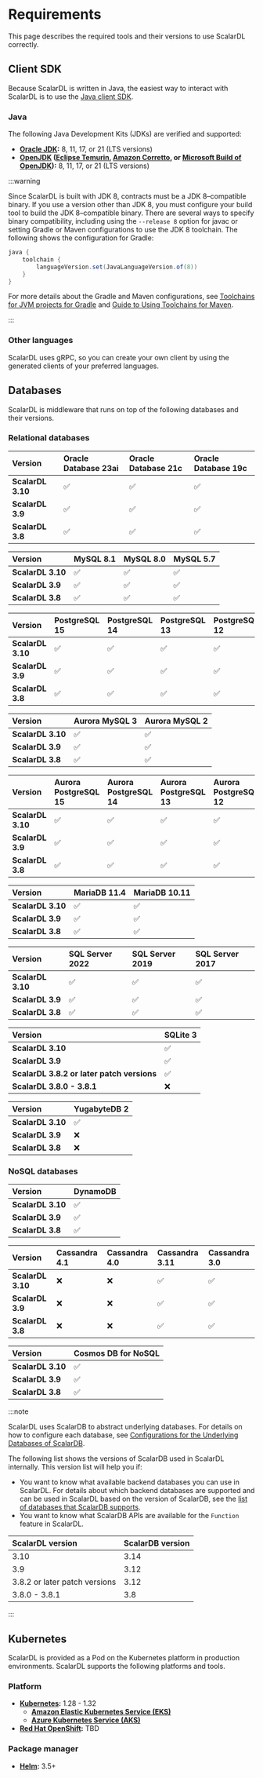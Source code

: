 # Requirements


This page describes the required tools and their versions to use ScalarDL correctly.

## Client SDK

Because ScalarDL is written in Java, the easiest way to interact with ScalarDL is to use the [Java client SDK](getting-started.mdx#download-the-client-sdk).

### Java

The following Java Development Kits (JDKs) are verified and supported:

- **[Oracle JDK](https://www.oracle.com/java/):** 8, 11, 17, or 21 (LTS versions)
- **[OpenJDK](https://openjdk.org/) ([Eclipse Temurin](https://adoptium.net/temurin/), [Amazon Corretto](https://aws.amazon.com/corretto/), or [Microsoft Build of OpenJDK](https://learn.microsoft.com/en-us/java/openjdk/)):** 8, 11, 17, or 21 (LTS versions)

:::warning

Since ScalarDL is built with JDK 8, contracts must be a JDK 8–compatible binary. If you use a version other than JDK 8, you must configure your build tool to build the JDK 8–compatible binary. There are several ways to specify binary compatibility, including using the `--release 8` option for javac or setting Gradle or Maven configurations to use the JDK 8 toolchain. The following shows the configuration for Gradle:

```gradle
java {
    toolchain {
        languageVersion.set(JavaLanguageVersion.of(8))
    }
}
```

For more details about the Gradle and Maven configurations, see [Toolchains for JVM projects for Gradle](https://docs.gradle.org/current/userguide/toolchains.html) and [Guide to Using Toolchains for Maven](https://maven.apache.org/guides/mini/guide-using-toolchains.html).

:::

### Other languages

ScalarDL uses gRPC, so you can create your own client by using the generated clients of your preferred languages.

## Databases

ScalarDL is middleware that runs on top of the following databases and their versions.

### Relational databases

<Tabs groupId="RDBs" queryString>
<TabItem value="Oracle_Database" label="Oracle Database" default>

| Version           | Oracle Database 23ai | Oracle Database 21c | Oracle Database 19c |
|:------------------|:---------------------|:--------------------|:--------------------|
| **ScalarDL 3.10** | ✅                   | ✅                   | ✅                  |
| **ScalarDL 3.9**  | ✅                   | ✅                   | ✅                  |
| **ScalarDL 3.8**  | ✅                   | ✅                   | ✅                  |

</TabItem>
<TabItem value="MySQL" label="MySQL">

| Version           | MySQL 8.1 | MySQL 8.0 | MySQL 5.7 |
|:------------------|:----------|:----------|:----------|
| **ScalarDL 3.10** | ✅        | ✅         | ✅        |
| **ScalarDL 3.9**  | ✅        | ✅         | ✅        |
| **ScalarDL 3.8**  | ✅        | ✅         | ✅        |

</TabItem>
<TabItem value="PostgreSQL" label="PostgreSQL">

| Version           | PostgreSQL 15 | PostgreSQL 14 | PostgreSQL 13 | PostgreSQL 12 |
|:------------------|:--------------|:--------------|:--------------|:--------------|
| **ScalarDL 3.10** | ✅            | ✅             | ✅            | ✅            |
| **ScalarDL 3.9**  | ✅            | ✅             | ✅            | ✅            |
| **ScalarDL 3.8**  | ✅            | ✅             | ✅            | ✅            |

</TabItem>
<TabItem value="Amazon_Aurora_MySQL" label="Amazon Aurora MySQL">

| Version           | Aurora MySQL 3  | Aurora MySQL 2  |
|:------------------|:----------------|:----------------|
| **ScalarDL 3.10** | ✅              | ✅              |
| **ScalarDL 3.9**  | ✅              | ✅              |
| **ScalarDL 3.8**  | ✅              | ✅              |

</TabItem>
<TabItem value="Amazon_Aurora_PostgreSQL" label="Amazon Aurora PostgreSQL">

| Version           | Aurora PostgreSQL 15  | Aurora PostgreSQL 14  | Aurora PostgreSQL 13  | Aurora PostgreSQL 12  |
|:------------------|:----------------------|:----------------------|:----------------------|:----------------------|
| **ScalarDL 3.10** | ✅                    | ✅                    | ✅                    | ✅                    |
| **ScalarDL 3.9**  | ✅                    | ✅                    | ✅                    | ✅                    |
| **ScalarDL 3.8**  | ✅                    | ✅                    | ✅                    | ✅                    |

</TabItem>
<TabItem value="MariaDB" label="MariaDB">

| Version           | MariaDB 11.4  | MariaDB 10.11 |
|:------------------|:--------------|:--------------|
| **ScalarDL 3.10** | ✅            | ✅            |
| **ScalarDL 3.9**  | ✅            | ✅            |
| **ScalarDL 3.8**  | ✅            | ✅            |

</TabItem>
<TabItem value="SQL_Server" label="SQL Server">

| Version           | SQL Server 2022  | SQL Server 2019  | SQL Server 2017  |
|:------------------|:-----------------|:-----------------|:-----------------|
| **ScalarDL 3.10** | ✅               | ✅               | ✅               |
| **ScalarDL 3.9**  | ✅               | ✅               | ✅               |
| **ScalarDL 3.8**  | ✅               | ✅               | ✅               |

</TabItem>
<TabItem value="SQLite" label="SQLite">

| Version                                    | SQLite 3  |
|:-------------------------------------------|:----------|
| **ScalarDL 3.10**                          | ✅        |
| **ScalarDL 3.9**                           | ✅        |
| **ScalarDL 3.8.2 or later patch versions** | ✅        |
| **ScalarDL 3.8.0 - 3.8.1**                 | ❌        |

</TabItem>
<TabItem value="YugabyteDB" label="YugabyteDB">

| Version           | YugabyteDB 2 |
|:------------------|:-------------|
| **ScalarDL 3.10** | ✅           |
| **ScalarDL 3.9**  | ❌           |
| **ScalarDL 3.8**  | ❌           |

</TabItem>
</Tabs>

### NoSQL databases

<Tabs groupId="NoSQL" queryString>
<TabItem value="Amazon_DynamoDB" label="Amazon DynamoDB" default>

| Version           | DynamoDB  |
|:------------------|:----------|
| **ScalarDL 3.10** | ✅        |
| **ScalarDL 3.9**  | ✅        |
| **ScalarDL 3.8**  | ✅        |

</TabItem>
<TabItem value="Apache_Cassandra" label="Apache Cassandra">

| Version           | Cassandra 4.1  | Cassandra 4.0  | Cassandra 3.11  | Cassandra 3.0  |
|:------------------|:---------------|:---------------|:----------------|:---------------|
| **ScalarDL 3.10** | ❌             | ❌             | ✅              | ✅             |
| **ScalarDL 3.9**  | ❌             | ❌             | ✅              | ✅             |
| **ScalarDL 3.8**  | ❌             | ❌             | ✅              | ✅             |

</TabItem>
<TabItem value="Azure_Cosmos_DB_for_NoSQL" label="Azure Cosmos DB for NoSQL">

| Version           | Cosmos DB for NoSQL  |
|:------------------|:---------------------|
| **ScalarDL 3.10** | ✅                   |
| **ScalarDL 3.9**  | ✅                   |
| **ScalarDL 3.8**  | ✅                   |

</TabItem>
</Tabs>

:::note

ScalarDL uses ScalarDB to abstract underlying databases. For details on how to configure each database, see [Configurations for the Underlying Databases of ScalarDB](https://scalardb.scalar-labs.com/docs/latest/database-configurations).

The following list shows the versions of ScalarDB used in ScalarDL internally. This version list will help you if:

- You want to know what available backend databases you can use in ScalarDL. For details about which backend databases are supported and can be used in ScalarDL based on the version of ScalarDB, see the [list of databases that ScalarDB supports](https://scalardb.scalar-labs.com/docs/latest/requirements#databases/).
- You want to know what ScalarDB APIs are available for the `Function` feature in ScalarDL.

| ScalarDL version              | ScalarDB version |
|:------------------------------|:-----------------|
| 3.10                          | 3.14             |
| 3.9                           | 3.12             |
| 3.8.2 or later patch versions | 3.12             |
| 3.8.0 - 3.8.1                 | 3.8              |

:::

## Kubernetes

ScalarDL is provided as a Pod on the Kubernetes platform in production environments. ScalarDL supports the following platforms and tools.

### Platform

- **[Kubernetes](https://kubernetes.io/):** 1.28 - 1.32
  - **[Amazon Elastic Kubernetes Service (EKS)](https://aws.amazon.com/eks/)**
  - **[Azure Kubernetes Service (AKS)](https://azure.microsoft.com/en-us/products/kubernetes-service)**
- **[Red Hat OpenShift](https://www.redhat.com/en/technologies/cloud-computing/openshift):** TBD

### Package manager

- **[Helm](https://helm.sh/):** 3.5+

